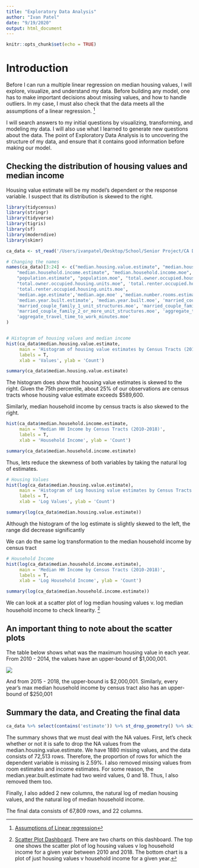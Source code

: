 ```yaml
---
title: "Exploratory Data Analysis"
author: "Ivan Patel"
date: "9/19/2020"
output: html_document
---
```


```r
knitr::opts_chunk$set(echo = TRUE)
```

# Introduction
Before I can run a multiple linear regression on median housing values, I will explore, visualize, and understand my data. Before building any model, one has to make important decisions about missing values, and how to handle outliers. In my case, I must also check that the data meets all the assumptions of a linear regression. ^[[Assumptions of Linear regression](http://r-statistics.co/Assumptions-of-Linear-Regression.html)]

I will search answers to my initial questions by visualizing, transforming, and modeling my data. I will also use what I learned to generate new questions about the data. The point of Exploratory Data Analysis is to uncovering the structure of my data, and ensure that it contains good information before making our model. 

## Checking the distribution of housing values and median income
Housing value estimate will be my model's dependent or the response variable. I suspect that its distribution is skewed to the right. 

```r
library(tidycensus)
library(stringr)
library(tidyverse)
library(tigris)
library(sf)
library(moderndive)
library(skimr)

ca_data <- st_read('/Users/ivanpatel/Desktop/School/Senior Project/CA Data/ca_data.shp')
```

```r
# Changing the names
names(ca_data)[3:24] <- c("median.housing.value.estimate", "median.housing.value.moe",
    "median.household.income.estimate", "median.household.income.moe",
    "population.estimate", "population.moe", "total.owner.occupied.housing.units.estimate",
    "total.owner.occupied.housing.units.moe", 'total.renter.occupied.housing.units.estimate', 
    'total.renter.occupied.housing.units.moe',
    'median.age.estimate','median.age.moe' ,'median.number.rooms.estimate', 'median.number.rooms.moe',
    'median.year.built.estimate', 'median.year.built.moe', 'married_couple_family_1_unit_structures.estimate', 
    'married_couple_family_1_unit_structures.moe', 'married_couple_family_2_or_more_unit_structures.estimate', 
    'married_couple_family_2_or_more_unit_structures.moe', 'aggregate_travel_time_to_work_minutes.estimate', 
    'aggregate_travel_time_to_work_minutes.moe'
)


# Histogram of housing values and median income
hist(ca_data$median.housing.value.estimate, 
     main = 'Histogram of housing value estimates by Census Tracts (2010 - 2018)', 
     labels = T,
     xlab = 'Values', ylab = 'Count')

summary(ca_data$median.housing.value.estimate)
```
The histogram does show that housing value estimates is skewed to the right. Given the 75th percentile, about 25% of our observations are census tracts whose housing value estimate exceeds $589,600.

Similarly, median household income by census tracts is also skewed to the right. 
```r

hist(ca_data$median.household.income.estimate, 
     main = 'Median HH Income by Census Tracts (2010-2018)', 
     labels = T, 
     xlab = 'Household Income', ylab = 'Count')

summary(ca_data$median.household.income.estimate)
```

Thus, lets reduce the skewness of both variables by taking the natural log of estimates.
```r
# Housing Values 
hist(log(ca_data$median.housing.value.estimate), 
     main = 'Histogram of Log housing value estimates by Census Tracts',
     labels = T,
     xlab = 'Log Values', ylab = 'Count')

summary(log(ca_data$median.housing.value.estimate))
```
Although the histogram of the log estimate is slightly skewed to the left, the range did decrease significantly

We can do the same log transformation to the median household income by census tract 
```r
# Household Income
hist(log(ca_data$median.household.income.estimate), 
     main = 'Median HH Income by Census Tracts (2010-2018)', 
     labels = T,
     xlab = 'Log Household Income', ylab = 'Count')

summary(log(ca_data$median.household.income.estimate))
```

We can look at a scatter plot of log median housing values v. log median household income to check linearity. ^[[Scatter Plot Dashboard ](https://public.tableau.com/profile/ivan.patel#!/vizhome/HoseholdValuevHouseholdIncomeforCACensusTracts2010-2018/Dashboard1?publish=yes). There are two charts on this dashboard. The top one shows the scatter plot of log housing values v log household income for a given year between 2010 and 2018. The bottom chart is a plot of just housing values v household income for a given year.]

## An important thing to note about the scatter plots
The table below shows what was the maximum housing value in each year. From 2010 - 2014, the values have an upper-bound of $1,000,001. 

![](/Users/ivanpatel/Desktop/School/Senior Project/image1.png)

And from 2015 - 2018, the upper-bound is $2,000,001. 
Similarly, every year's max median household income by census tract also has an upper-bound of $250,001 

## Summary the data, and Creating the final data
```r
ca_data %>% select(contains('estimate')) %>% st_drop_geometry() %>% skim()
```

The summary shows that we must deal with the NA values. First, let's check whether or not it is safe to drop the NA values from the median.housing.value.estimate. We have 1880 missing values, and the data consists of 72,513 rows. Therefore, the proportion of rows for which the dependent variable is missing is 2.59%. I also removed missing values from room estimates and income estimates. For some reason, the median.year.built.estimate had two weird values, 0 and 18. Thus, I also removed them too. 

Finally, I also added 2 new columns, the natural log of median housing values, and the natural log of median household income. 

The final data consists of 67,809 rows, and 22 columns. 
